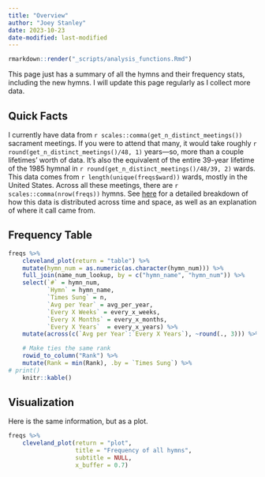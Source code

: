 ```yaml
---
title: "Overview"
author: "Joey Stanley"
date: 2023-10-23
date-modified: last-modified
---
```


```r
rmarkdown::render("_scripts/analysis_functions.Rmd")
```

This page just has a summary of all the hymns and their frequency stats, including the new hymns. I will update this page regularly as I collect more data. 

## Quick Facts

I currently have data from `r scales::comma(get_n_distinct_meetings())` sacrament meetings. If you were to attend that many, it would take roughly `r round(get_n_distinct_meetings()/48, 1)` years---so, more than a couple lifetimes' worth of data. It's also the equivalent of the entire 39-year lifetime of the 1985 hymnal in `r round(get_n_distinct_meetings()/48/39, 2)` wards. This data comes from `r length(unique(freqs$ward))` wards, mostly in the United States. Across all these meetings, there are `r scales::comma(nrow(freqs))` hymns. See [here](/posts/frequency-data) for a detailed breakdown of how this data is distributed across time and space, as well as an explanation of where it call came from. 



## Frequency Table


```r
freqs %>%
    cleveland_plot(return = "table") %>%
    mutate(hymn_num = as.numeric(as.character(hymn_num))) %>%
    full_join(name_num_lookup, by = c("hymn_name", "hymn_num")) %>%
    select(`#` = hymn_num,
           `Hymn` = hymn_name,
           `Times Sung` = n,
           `Avg per Year` = avg_per_year,
           `Every X Weeks` = every_x_weeks,
           `Every X Months` = every_x_months,
           `Every X Years`  = every_x_years) %>%
    mutate(across(c(`Avg per Year`:`Every X Years`), ~round(., 3))) %>%

    # Make ties the same rank
    rowid_to_column("Rank") %>%
    mutate(Rank = min(Rank), .by = `Times Sung`) %>%
# print()
    knitr::kable()
```


## Visualization

Here is the same information, but as a plot.

```r
freqs %>%
    cleveland_plot(return = "plot", 
                   title = "Frequency of all hymns",
                   subtitle = NULL,
                   x_buffer = 0.7)
```

